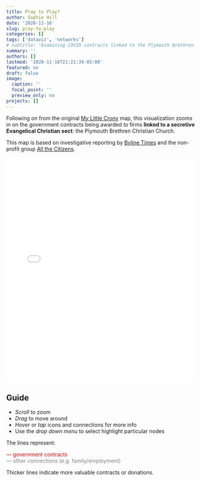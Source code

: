 ```yaml
---
title: Pray to Play?
author: Sophie Hill
date: '2020-11-16'
slug: pray-to-play
categories: []
tags: ['dataviz', 'networks']
# subtitle: 'Examining COVID contracts linked to the Plymouth Brethren Christian Church'
summary: ''
authors: []
lastmod: '2020-11-16T21:21:39-05:00'
featured: no
draft: false
image:
  caption: ''
  focal_point: ''
  preview_only: no
projects: []
---
```


Following on from the original [My Little Crony](https://www.sophie-e-hill.com/post/my-little-crony/) map, this visualization zooms in on the government contracts being awarded to firms **linked to a secretive Evangelical Christian sect**: the Plymouth Brethren Christian Church.

This map is based on investigative reporting by [Byline Times](https://bylinetimes.com/) and the non-profit group [All the Citizens](https://the-citizens.com/about-us/).


<p align="center"><iframe style="border: 0; width:100%; height:600px; overflow:hidden;" src="/files/pbcc.html"></iframe></p>
    
## Guide
- *Scroll* to zoom
- *Drag* to move around
- *Hover* or *tap* icons and connections for more info
- Use the *drop down menu* to select highlight particular nodes

The lines represent:

<span style="color: red;"> &horbar; government contracts</span> \
<span style="color: grey;">&horbar; other connections (e.g. family/employment)</span> 

   
Thicker lines indicate more valuable contracts or donations.

        
